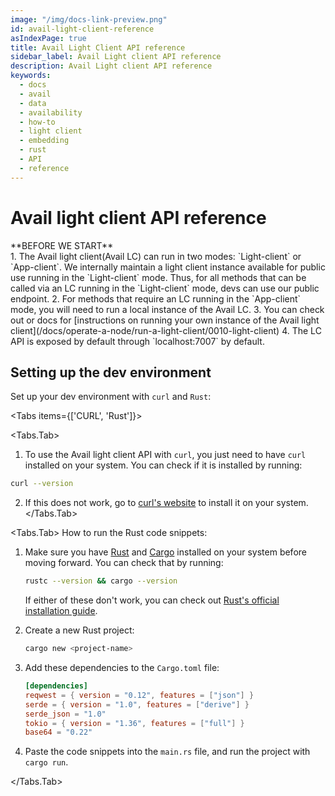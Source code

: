 ```yaml
---
image: "/img/docs-link-preview.png"
id: avail-light-client-reference
asIndexPage: true
title: Avail Light Client API reference
sidebar_label: Avail Light client API reference
description: Avail Light client API reference
keywords:
  - docs
  - avail
  - data
  - availability
  - how-to
  - light client
  - embedding
  - rust
  - API
  - reference
---
```


# Avail light client API reference

<Callout type="info">
**BEFORE WE START**<br/>
1. The Avail light client(Avail LC) can run in two modes: `Light-client` or `App-client`. We internally maintain
a light client instance available for public use running in the `Light-client` mode. Thus, for all methods that can
be called via an LC running in the `Light-client` mode, devs can use our public endpoint.
2. For methods that require an LC running in the `App-client` mode, you will need to run a local instance of the Avail LC.
3. You can check out or docs for [instructions on running your own instance
of the Avail light client](/docs/operate-a-node/run-a-light-client/0010-light-client)
4. The LC API is exposed by default through `localhost:7007` by default.
</Callout>

## Setting up the dev environment

Set up your dev environment with `curl` and `Rust`:

<Tabs items={['CURL', 'Rust']}>

<Tabs.Tab>

1. To use the Avail light client API with `curl`, you just need to have `curl` installed on your system. 
You can check if it is installed by running:

```bash filename="CURL"
curl --version
```

2. If this does not work, go to [curl's website](https://curl.se/) to install it on your system. 
</Tabs.Tab>

<Tabs.Tab>
How to run the Rust code snippets:

1. Make sure you have [Rust](https://www.rust-lang.org) and [Cargo](https://crates.io/) installed on your system before moving forward. You can check that by running:
    ```sh
    rustc --version && cargo --version
    ```
    If either of these don't work, you can check out [Rust's official installation guide](https://www.rust-lang.org/tools/install).
     

1. Create a new Rust project:
    ```sh
    cargo new <project-name>
    ```
2. Add these dependencies to the `Cargo.toml` file:
    ```toml
    [dependencies]
    reqwest = { version = "0.12", features = ["json"] }
    serde = { version = "1.0", features = ["derive"] }
    serde_json = "1.0"
    tokio = { version = "1.36", features = ["full"] }
    base64 = "0.22"
    ```
3. Paste the code snippets into the `main.rs` file, and run the project with `cargo run`.

</Tabs.Tab>
</Tabs>
